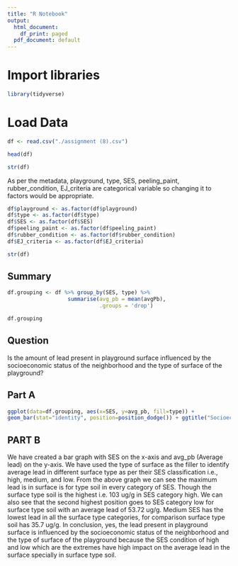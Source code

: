 ---
title: "R Notebook"
output:
  html_document:
    df_print: paged
  pdf_document: default
---


# Import libraries

```{r}
library(tidyverse)
```



# Load Data

```{r}
df <- read.csv("./assignment (8).csv")

head(df)
```


```{r}
str(df)
```
As per the metadata, playground, type, SES, peeling_paint, rubber_condition, EJ_criteria are categorical variable so changing it to factors would be appropriate.

```{r}
df$playground <- as.factor(df$playground)
df$type <- as.factor(df$type)
df$SES <- as.factor(df$SES)
df$peeling_paint <- as.factor(df$peeling_paint)
df$rubber_condition <- as.factor(df$rubber_condition)
df$EJ_criteria <- as.factor(df$EJ_criteria)

str(df)
```

## Summary


```{r}
df.grouping <- df %>% group_by(SES, type) %>%
                   summarise(avg_pb = mean(avgPb),
                             .groups = 'drop')

df.grouping
```




## Question
Is the amount of lead present in playground surface influenced by the socioeconomic status of the neighborhood and the type of surface of the playground?


## Part A


```{r}
ggplot(data=df.grouping, aes(x=SES, y=avg_pb, fill=type)) +
geom_bar(stat="identity", position=position_dodge()) + ggtitle("Socioeconomic status and Average lead in the playground as per type of surface")
```


## PART B

We have created a bar graph with SES on the x-axis and avg_pb (Average lead) on the y-axis. We have used the type of surface as the filler to identify average lead in different surface type as per their SES classification i.e., high, medium, and low. From the above graph we can see the maximum lead is in surface is for type soil in every category of SES. Though the surface type soil is the highest i.e. 103 ug/g in SES category high. We can also see that the second highest position goes to SES category low for surface type soil with an average lead of 53.72 ug/g. Medium SES has the lowest lead in all the surface type categories, for comparison surface type soil has 35.7 ug/g. In conclusion, yes, the lead present in playground surface is influenced by the socioeconomic status of the neighborhood and the type of surface of the playground because the SES condition of high and low which are the extremes have high impact on the average lead in the surface specially in surface type soil.
